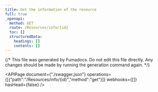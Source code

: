 ```yaml
---
title: Get the information of the resource
full: true
_openapi:
  method: GET
  route: /Resources/info/{id}
  toc: []
  structuredData:
    headings: []
    contents: []
---
```


{/* This file was generated by Fumadocs.
Do not edit this file directly. Any changes should be made by running the generation command again. */}

<APIPage document={"./swagger.json"} operations={[{"path":"/Resources/info/{id}","method":"get"}]} webhooks={[]} hasHead={false} />